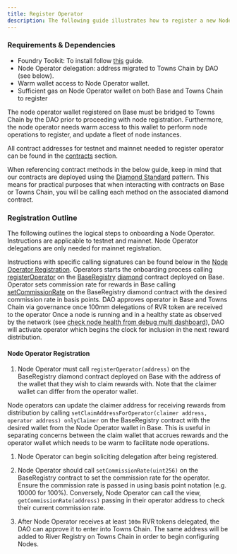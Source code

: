 ```yaml
---
title: Register Operator
description: The following guide illustrates how to register a new Node Operator to begin onboarding nodes. This guide uses Testnet as an example. The Mainnet guide follows from this guide with modifications to contract addresses and rpc url for Towns Chain.
---
```


### Requirements & Dependencies

- Foundry Toolkit: To install follow [this](https://book.getfoundry.sh/getting-started/installation) guide.
- Node Operator delegation: address migrated to Towns Chain by DAO (see below).
- Warm wallet access to Node Operator wallet.
- Sufficient gas on Node Operator wallet on both Base and Towns Chain to register

<Note>
  The node operator wallet registered on Base must
  be bridged to Towns Chain by the DAO prior to proceeding with node registration. Furthermore, the node operator needs warm access to this
  wallet to perform node operations to register, and update a fleet of node instances.
</Note>


All contract addresses for testnet and mainnet needed to register operator can be found in the [contracts](/run/contracts) section.

<Note>When referencing contract methods in the below guide, keep in mind that our contracts are deployed using the [Diamond Standard](https://www.quicknode.com/guides/ethereum-development/smart-contracts/the-diamond-standard-eip-2535-explained-part-1) pattern. This means for practical purposes that when interacting with contracts on Base or Towns Chain, you will be calling each method on the associated diamond contract.</Note>


### Registration Outline 

The following outlines the logical steps to onboarding a Node Operator. Instructions are applicable to testnet and mainnet. Node Operator delegations are only needed for mainnet registration.

Instructions with specific calling signatures can be found below in the [Node Operator Registration](#node-operator-registration).
<Steps>
<Step title="Register Node Operator in Base">Operators starts the onboarding process calling [registerOperator](https://github.com/towns-protocol/towns/blob/main/packages/contracts/src/base/registry/facets/operator/NodeOperatorFacet.sol) on the [BaseRegistry](https://github.com/towns-protocol/towns/blob/main/packages/contracts/deployments/gamma/base/addresses/baseRegistry.json) [diamond](https://www.quicknode.com/guides/ethereum-development/smart-contracts/the-diamond-standard-eip-2535-explained-part-1) contract deployed on Base.</Step>
<Step title="Set Commission Rate in Base">Operator sets commission rate for rewards in Base calling [setCommissionRate](https://github.com/towns-protocol/towns/blob/main/packages/contracts/src/base/registry/facets/operator/NodeOperatorFacet.sol) on the BaseRegistry diamond contract with the desired commission rate in basis points.</Step>
<Step title="DAO approves operator">DAO approves operator in Base and Towns Chain via governance once 100mm delegations of RVR token are received to the operator</Step>
<Step title="DAO activates operator to start reward clock">Once a node is running and in a healthy state as observed by the network (see [check node health from debug multi dashboard](#check-node-health-from-debug-multi-dashboard)), DAO will activate operator which begins the clock for inclusion in the next reward distribution.</Step>
</Steps>

#### Node Operator Registration

1. Node Operator must call `registerOperator(address)` on the BaseRegistry diamond contract deployed
on Base with the address of the wallet that they wish to claim rewards with. Note that the claimer wallet can differ from the operator wallet.


<Info>Node operators can update the claimer address for receiving rewards from distribution by calling `setClaimAddressForOperator(claimer address, operator address) onlyClaimer` on the BaseRegistry contract with the desired wallet from the Node Operator wallet in Base. This is useful in separating concerns between the claim wallet that accrues rewards and the operator wallet which needs to be warm to facilitate node operations.</Info>

1. Node Operator can begin soliciting delegation after
   being registered.

2. Node Operator should call `setCommissionRate(uint256)` on the BaseRegistry contract to set the commission rate for the operator. Ensure the commission rate is passed in using basis point notation (e.g. 10000 for 100%). Conversely, Node Operator can call the view, `getCommissionRate(address)` passing in their operator address to check their current commission rate.

3. After Node Operator receives at least `100m` RVR tokens delegated,
   the DAO can approve it to enter into Towns Chain. The same address will be added
   to River Registry on Towns Chain in order to begin configuring Nodes.